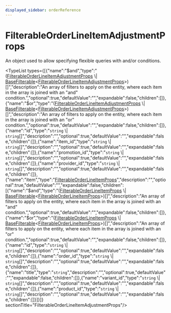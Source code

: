 ```yaml
---
displayed_sidebar: orderReference
---
```



# FilterableOrderLineItemAdjustmentProps

An object used to allow specifying flexible queries with and/or conditions.

<TypeList types={[{"name":"$and","type":"([FilterableOrderLineItemAdjustmentProps](order.FilterableOrderLineItemAdjustmentProps.mdx) \\| [BaseFilterable](order.BaseFilterable.mdx)&#60;[FilterableOrderLineItemAdjustmentProps](order.FilterableOrderLineItemAdjustmentProps.mdx)&#62;)[]","description":"An array of filters to apply on the entity, where each item in the array is joined with an \"and\" condition.","optional":true,"defaultValue":"","expandable":false,"children":[]},{"name":"$or","type":"([FilterableOrderLineItemAdjustmentProps](order.FilterableOrderLineItemAdjustmentProps.mdx) \\| [BaseFilterable](order.BaseFilterable.mdx)&#60;[FilterableOrderLineItemAdjustmentProps](order.FilterableOrderLineItemAdjustmentProps.mdx)&#62;)[]","description":"An array of filters to apply on the entity, where each item in the array is joined with an \"or\" condition.","optional":true,"defaultValue":"","expandable":false,"children":[]},{"name":"id","type":"`string` \\| `string`[]","description":"","optional":true,"defaultValue":"","expandable":false,"children":[]},{"name":"item_id","type":"`string` \\| `string`[]","description":"","optional":true,"defaultValue":"","expandable":false,"children":[]},{"name":"promotion_id","type":"`string` \\| `string`[]","description":"","optional":true,"defaultValue":"","expandable":false,"children":[]},{"name":"provider_id","type":"`string` \\| `string`[]","description":"","optional":true,"defaultValue":"","expandable":false,"children":[]},{"name":"item","type":"[FilterableOrderLineItemProps](order.FilterableOrderLineItemProps.mdx)","description":"","optional":true,"defaultValue":"","expandable":false,"children":[{"name":"$and","type":"([FilterableOrderLineItemProps](order.FilterableOrderLineItemProps.mdx) \\| [BaseFilterable](order.BaseFilterable.mdx)&#60;[FilterableOrderLineItemProps](order.FilterableOrderLineItemProps.mdx)&#62;)[]","description":"An array of filters to apply on the entity, where each item in the array is joined with an \"and\" condition.","optional":true,"defaultValue":"","expandable":false,"children":[]},{"name":"$or","type":"([FilterableOrderLineItemProps](order.FilterableOrderLineItemProps.mdx) \\| [BaseFilterable](order.BaseFilterable.mdx)&#60;[FilterableOrderLineItemProps](order.FilterableOrderLineItemProps.mdx)&#62;)[]","description":"An array of filters to apply on the entity, where each item in the array is joined with an \"or\" condition.","optional":true,"defaultValue":"","expandable":false,"children":[]},{"name":"id","type":"`string` \\| `string`[]","description":"","optional":true,"defaultValue":"","expandable":false,"children":[]},{"name":"order_id","type":"`string` \\| `string`[]","description":"","optional":true,"defaultValue":"","expandable":false,"children":[]},{"name":"title","type":"`string`","description":"","optional":true,"defaultValue":"","expandable":false,"children":[]},{"name":"variant_id","type":"`string` \\| `string`[]","description":"","optional":true,"defaultValue":"","expandable":false,"children":[]},{"name":"product_id","type":"`string` \\| `string`[]","description":"","optional":true,"defaultValue":"","expandable":false,"children":[]}]}]}  sectionTitle="FilterableOrderLineItemAdjustmentProps"/>

